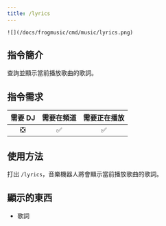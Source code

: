 ```yaml
---
title: /lyrics
---
```

`![](/docs/frogmusic/cmd/music/lyrics.png)`

## 指令簡介  
<Info>
查詢並顯示當前播放歌曲的歌詞。
</Info>

## 指令需求
| 需要 DJ |	需要在頻道 | 需要正在播放 |
| :-----: | :-------: | :---------: |
|   ❎   |    ✅     |     ✅      |

## 使用方法  
打出 `/lyrics`，音樂機器人將會顯示當前播放歌曲的歌詞。

## 顯示的東西
- 歌詞

